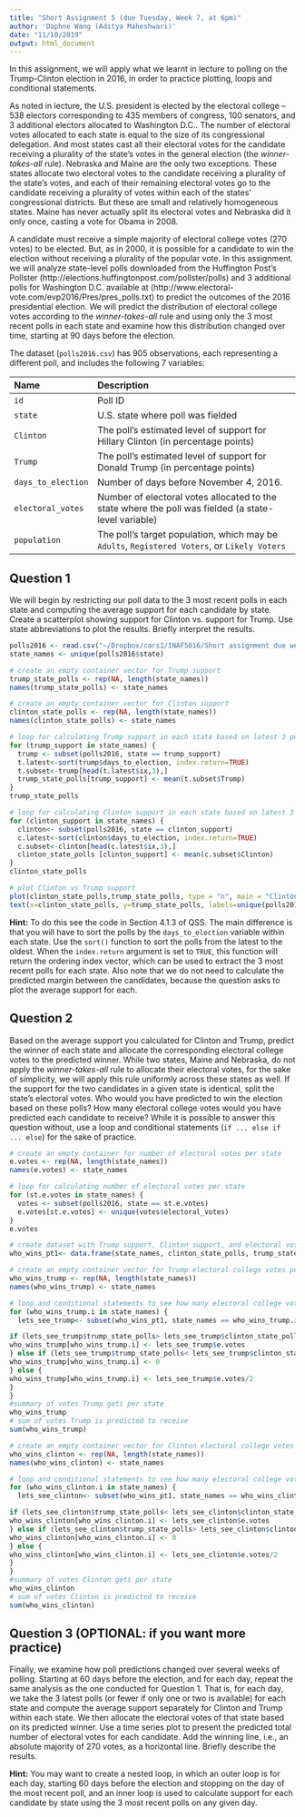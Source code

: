 ```yaml
---
title: "Short Assignment 5 (due Tuesday, Week 7, at 6pm)"
author: 'Daphne Wang (Aditya Maheshwari)'
date: "11/10/2019"
output: html_document
---
```


In this assignment, we will apply what we learnt in lecture to polling on the Trump-Clinton election in 2016, in order to practice plotting, loops and conditional statements. 

As noted in lecture, the U.S. president is elected by the electoral college -- 538 electors corresponding to 435 members of congress, 100 senators, and 3 additional electors allocated to Washington D.C.. The number of electoral votes allocated to each state is equal to the size of its congressional delegation. And most states cast all their electoral votes for the candidate receiving a plurality of the state's votes in the general election (the *winner-takes-all* rule). Nebraska and Maine are the only two exceptions. These states allocate two electoral votes to the candidate receiving a plurality of the state's votes, and each of their remaining electoral votes go to the candidate receiving a plurality of votes within each of the states' congressional districts. But these are small and relatively homogeneous states. Maine has never actually split its electoral votes and Nebraska did it only once, casting a vote for Obama in 2008.

A candidate must receive a simple majority of electoral college votes (270 votes) to be elected. But, as in 2000, it is possible for a candidate to win the election without receiving a plurality of the popular vote. In this assignment. we will analyze state-level polls downloaded from the Huffington Post's Pollster (http://elections.huffingtonpost.com/pollster/polls) and 3 additional polls for Washington D.C. available at (http://www.electoral-vote.com/evp2016/Pres/pres_polls.txt) to predict the outcomes of the 2016 presidential election. We will predict the distribution of electoral college votes according to the *winner-takes-all* rule and using only the 3 most recent polls in each state and examine how this distribution changed over time, starting at 90 days before the election.

The dataset (`polls2016.csv`) has 905 observations, each representing a different poll, and includes the following 7 variables:

-----------------------------------------------------------------------------
Name                Description
---------------     ---------------------------------------------------------
`id`                Poll ID

`state`             U.S. state where poll was fielded

`Clinton`           The poll's estimated level of support for Hillary Clinton   
                    (in percentage points) 

`Trump`             The poll's estimated level of support for Donald Trump (in 
                    percentage points)

`days_to_election`  Number of days before November 4, 2016. 

`electoral_votes`   Number of electoral votes allocated to the state where the poll was 
                    fielded (a state-level variable)
                    
`population`        The poll's target population, which may be `Adults`, `Registered Voters`, 
                    or `Likely Voters` 
--------------------------------------------------------------------------------

## Question 1

We will begin by restricting our poll data to the 3 most recent polls in each state and computing the average support for each candidate by state. Create a scatterplot showing support for Clinton vs. support for Trump. Use state abbreviations to plot the results. Briefly interpret the results.

```r
polls2016 <- read.csv("~/Dropbox/cars1/INAF5016/Short assignment due week 7-20191011/polls2016.csv")
state_names <- unique(polls2016$state)

# create an empty container vector for Trump support
trump_state_polls <- rep(NA, length(state_names))
names(trump_state_polls) <- state_names

# create an empty container vector for Clinton support
clinton_state_polls <- rep(NA, length(state_names))
names(clinton_state_polls) <- state_names

# loop for calculating Trump support in each state based on latest 3 polls
for (trump_support in state_names) {
  trump <- subset(polls2016, state == trump_support)
  t.latest<-sort(trump$days_to_election, index.return=TRUE)
  t.subset<-trump[head(t.latest$ix,3),]
  trump_state_polls[trump_support] <- mean(t.subset$Trump)
}
trump_state_polls

# loop for calculating Clinton support in each state based on latest 3 polls
for (clinton_support in state_names) {
  clinton<- subset(polls2016, state == clinton_support)
  c.latest<-sort(clinton$days_to_election, index.return=TRUE)
  c.subset<-clinton[head(c.latest$ix,3),]
  clinton_state_polls [clinton_support] <- mean(c.subset$Clinton)
}
clinton_state_polls 

# plot Clinton vs Trump support 
plot(clinton_state_polls,trump_state_polls, type = "n", main = "Clinton vs Trump Support",xlab= "Clinton Support in % points", ylab="Trump Support in % points", xlim = c(20, 80), ylim = c(10, 70))
text(x=clinton_state_polls, y=trump_state_polls, labels=unique(polls2016$state))
```

**Hint:** To do this see the code in Section 4.1.3 of QSS. The main difference is that you will have to sort the polls by the `days_to_election` variable within each state.  Use the `sort()` function to sort the polls from the latest to the oldest.  When the `index.return` argument is set to `TRUE`, this function will return the ordering index vector, which can be used to extract the 3 most recent polls for each state. Also note that we do not need to calculate the predicted margin between the candidates, because the question asks to plot the average support for each.

## Question 2

Based on the average support you calculated for Clinton and Trump, predict the winner of each state and allocate the corresponding electoral college votes to the predicted winner. While two states, Maine and Nebraska, do not apply the *winner-takes-all* rule to allocate their electoral votes, for the sake of simplicity, we will apply this rule uniformly across these states as well. If the support for the two candidates in a given state is identical, split the state's electoral votes. Who would you have predicted to win the election based on these polls? How many electoral college votes would you have predicted each candidate to receive? While it is possible to answer this question without, use a loop and conditional statements (`if ... else if ... else`) for the sake of practice. 
```r
# create an empty container for number of electoral votes per state
e.votes <- rep(NA, length(state_names))
names(e.votes) <- state_names

# loop for calculating number of electoral votes per state
for (st.e.votes in state_names) {
  votes <- subset(polls2016, state == st.e.votes)
  e.votes[st.e.votes] <- unique(votes$electoral_votes)
}
e.votes
```

```r
# create dataset with Trump support, Clinton support, and electoral votes 
who_wins_pt1<- data.frame(state_names, clinton_state_polls, trump_state_polls, e.votes)
```

```r
# create an empty container vector for Trump electoral college votes per state
who_wins_trump <- rep(NA, length(state_names))
names(who_wins_trump) <- state_names

# loop and conditional statements to see how many electoral college votes Trump gets per state
for (who_wins_trump.i in state_names) {
  lets_see_trump<- subset(who_wins_pt1, state_names == who_wins_trump.i)

if (lets_see_trump$trump_state_polls> lets_see_trump$clinton_state_polls) {
who_wins_trump[who_wins_trump.i] <- lets_see_trump$e.votes
} else if (lets_see_trump$trump_state_polls< lets_see_trump$clinton_state_polls) {
who_wins_trump[who_wins_trump.i] <- 0
} else {
who_wins_trump[who_wins_trump.i] <- lets_see_trump$e.votes/2  
}
}  
#summary of votes Trump gets per state
who_wins_trump 
# sum of votes Trump is predicted to receive
sum(who_wins_trump)
```

```r
# create an empty container vector for Clinton electoral college votes per state
who_wins_clinton <- rep(NA, length(state_names))
names(who_wins_clinton) <- state_names

# loop and conditional statements to see how many electoral college votes Clinton gets per state
for (who_wins_clinton.i in state_names) {
  lets_see_clinton<- subset(who_wins_pt1, state_names == who_wins_clinton.i)

if (lets_see_clinton$trump_state_polls< lets_see_clinton$clinton_state_polls) {
who_wins_clinton[who_wins_clinton.i] <- lets_see_clinton$e.votes
} else if (lets_see_clinton$trump_state_polls> lets_see_clinton$clinton_state_polls) {
who_wins_clinton[who_wins_clinton.i] <- 0
} else {
who_wins_clinton[who_wins_clinton.i] <- lets_see_clinton$e.votes/2  
}
}  
#summary of votes Clinton gets per state
who_wins_clinton
# sum of votes Clinton is predicted to receive
sum(who_wins_clinton)
```
## Question 3 (OPTIONAL: if you want more practice)

Finally, we examine how poll predictions changed over several weeks of polling. Starting at 60 days before the election, and for each day, repeat the same analysis as the one conducted for Question 1. That is, for each day, we take the 3 latest polls (or fewer if only one or two is available) for each state and compute the average support separately for Clinton and Trump within each state. We then allocate the electoral votes of that state based on its predicted winner. Use a time series plot to present the predicted total number of electoral votes for each candidate. Add the winning line, i.e., an absolute majority of 270 votes, as a horizontal line. Briefly describe the results.

**Hint:** You may want to create a nested loop, in which an outer loop is for each day, starting 60 days before the election and stopping on the day of the most recent poll, and an inner loop is used to calculate support for each candidate by state using the 3 most recent polls on any given day.

